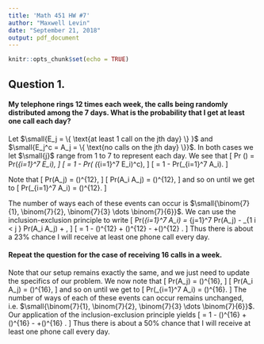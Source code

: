 ---
title: 'Math 451 HW #7'
author: "Maxwell Levin"
date: "September 21, 2018"
output: pdf_document
---

```{r setup, include=FALSE}
knitr::opts_chunk$set(echo = TRUE)
```

## Question 1.


#### My telephone rings 12 times each week, the calls being randomly distributed among the 7 days. What is the probability that I get at least one call each day?

Let $\small{E_j = \{ \text{at least 1 call on the jth day} \} }$ and $\small{E_j^c = A_j = \{ \text{no calls on the jth day} \}}$. In both cases we let $\small{j}$ range from 1 to 7 to represent each day. We see that 
\[
  Pr (\text{at least 1 call every day}) = Pr(\cap_{i=1}^7 E_i), 
\]
\[
  = 1 - Pr( (\cap_{i=1}^7 E_i)^c),
\]
\[
  = 1 - Pr(\cup_{i=1}^7 A_i).
\]

Note that 
\[
  Pr(A_j) = \left(\frac{6}{7}\right)^{12},
\]
\[
  Pr(A_i \cap A_j) = \left(\frac{5}{7}\right)^{12},
\]
and so on until we get to 
\[
  Pr(\cap_{i=1}^7 A_i) = \left(\frac{1}{7}\right)^{12}.
\]

The number of ways each of these events can occur is $\small{\binom{7}{1}, \binom{7}{2}, \binom{7}{3} \dots \binom{7}{6}}$. We can use the inclusion-exclusion principle to write
\[
  Pr(\cup_{i=1}^7 A_i) = \sum_{j=1}^7 Pr(A_j) - \sum_{1 \leq i < j \leq 7} Pr(A_i \cap A_j) + \dots,
\]
\[
  = 1 - \binom{7}{1}\left(\frac{6}{7}\right)^{12} + \binom{7}{2}\left(\frac{5}{7}\right)^{12} - \dots +\binom{7}{6}\left(\frac{1}{7}\right)^{12} 
  \approx 0.2285.
\]
Thus there is about a 23% chance I will receive at least one phone call every day.

#### Repeat the question for the case of receiving 16 calls in a week.

Note that our setup remains exactly the same, and we just need to update the specifics of our problem. We now note that 
\[
  Pr(A_j) = \left(\frac{6}{7}\right)^{16},
\]
\[
  Pr(A_i \cap A_j) = \left(\frac{5}{7}\right)^{16},
\]
and so on until we get to 
\[
  Pr(\cap_{i=1}^7 A_i) = \left(\frac{1}{7}\right)^{16}.
\]
The number of ways of each of these events can occur remains unchanged, i.e. $\small{\binom{7}{1}, \binom{7}{2}, \binom{7}{3} \dots \binom{7}{6}}$. Our application of the inclusion-exclusion principle yields
\[
  = 1 - \binom{7}{1}\left(\frac{6}{7}\right)^{16} + \binom{7}{2}\left(\frac{5}{7}\right)^{16} - \dots +\binom{7}{6}\left(\frac{1}{7}\right)^{16} 
  \approx 0.4977.
\]
Thus there is about a 50% chance that I will receive at least one phone call every day.